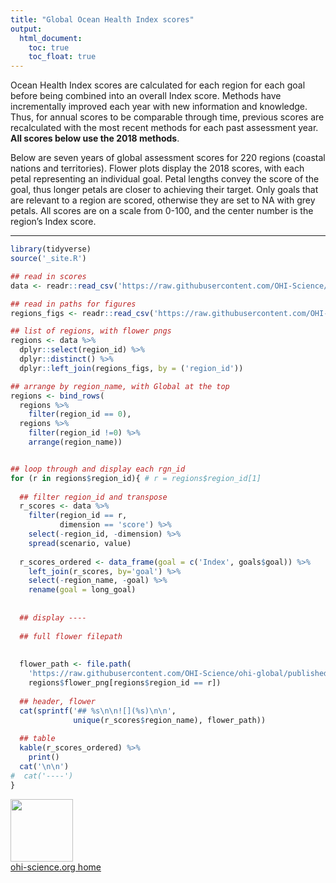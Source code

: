 ```yaml
---
title: "Global Ocean Health Index scores"
output:
  html_document:
    toc: true
    toc_float: true
---
```


Ocean Health Index scores are calculated for each region for each goal before being combined into an overall Index score. Methods have incrementally improved each year with new information and knowledge. Thus, for annual scores to be comparable through time, previous scores are recalculated with the most recent methods for each past assessment year. **All scores below use the 2018 methods**.

Below are seven years of global assessment scores for 220 regions (coastal nations and territories). <!---could bring back the Regions page to be only linked from here---> Flower plots display the 2018 scores, with each petal representing an individual goal. Petal lengths convey the score of the goal, thus longer petals are closer to achieving their target. Only goals that are relevant to a region are scored, otherwise they are set to NA with grey petals. All scores are on a scale from 0-100, and the center number is the region's Index score.

----

```r
library(tidyverse)
source('_site.R')

## read in scores
data <- readr::read_csv('https://raw.githubusercontent.com/OHI-Science/ohi-global/published/global2018/OHI_final_formatted_scores_2018-11-28.csv') 

## read in paths for figures
regions_figs <- readr::read_csv('https://raw.githubusercontent.com/OHI-Science/ohi-global/published/eez/conf/web/regions_figs.csv')

## list of regions, with flower pngs
regions <- data %>%
  dplyr::select(region_id) %>%
  dplyr::distinct() %>%
  dplyr::left_join(regions_figs, by = ('region_id'))

## arrange by region_name, with Global at the top
regions <- bind_rows(
  regions %>%
    filter(region_id == 0),
  regions %>%
    filter(region_id !=0) %>%
    arrange(region_name))


## loop through and display each rgn_id
for (r in regions$region_id){ # r = regions$region_id[1]
  
  ## filter region_id and transpose
  r_scores <- data %>% 
    filter(region_id == r,
           dimension == 'score') %>%
    select(-region_id, -dimension) %>%
    spread(scenario, value)
  
  r_scores_ordered <- data_frame(goal = c('Index', goals$goal)) %>%
    left_join(r_scores, by='goal') %>%
    select(-region_name, -goal) %>%
    rename(goal = long_goal)
  
  
  ## display ----
  
  ## full flower filepath
  
  
  flower_path <- file.path(
    'https://raw.githubusercontent.com/OHI-Science/ohi-global/published/global2018/Results',
    regions$flower_png[regions$region_id == r])
  
  ## header, flower
  cat(sprintf('## %s\n\n![](%s)\n\n', 
              unique(r_scores$region_name), flower_path))
  
  ## table
  kable(r_scores_ordered) %>%
    print()
  cat('\n\n')
#  cat('----')
}

```

[<img src="https://docs.google.com/drawings/d/1633uvIYgsBhiKBddQAaTlvYDJgOK1uiDB6wkooNyhFc/pub?w=576&h=288" width="100px">](http://ohi-science.org)  
[ohi-science.org home](http://ohi-science.org)
